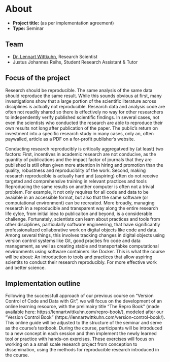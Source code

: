 # About

- **Project title:** (as per implementation agreement)
- **Type:** Seminar

## Team

- [Dr. Lennart Wittkuhn]({{< var links.lennartwittkuhn >}}), Research Scientist
- Justus Johannes Reihs, Student Research Assistant & Tutor

## Focus of the project

Research should be reproducible.
The same analysis of the same data should reproduce the same result.
While this sounds obvious at first, many investigations show that a large portion of the scientific literature across disciplines is actually not reproducible.
Research data and analysis code are often not readily shared so there is effectively no way for other researchers to independently verify published scientific findings.
In several cases, not even the scientists who conducted the research are able to reproduce their own results not long after publication of the paper.
The public's return on investment into a specific research study in many cases, only an, often paywalled, article as a PDF on a for-profit publisher's website.

Conducting research reproducibly is critically aggregatved by (at least) two factors:
First, incentives in academic research are not conducive, as the quantity of publications and the impact factor of journals that they are published is still often given more attention in hiring and promotion than the quality, robustness and reproduciblity of the work.
Second, making research reproducible is actually hard and (aspiring) often do not receive targeted and comprehensive training in relevant practices and tools
Reproducing the same results on another computer is often not a trivial problem.
For example, it not only requires for all code and data to be avaiable in an accessible format, but also that the same software (or computational environment) can be recreated.
More broadly, managing research in a reproducible and transparent way along the entire research life cylce, from initial idea to publicaiton and beyond, is a considerable challenge.
Fortunately, scientists can learn about practices and tools from other disciplines, particularly software engineering, that have significantly professionalized collaborative work on digital objects like code and data.
Among several things, this involves tracking changes in digital objects using version control systems  like Git, good practies fro code and data management, as well as creating stable and transportabke computational environments using software containers like Docker.
This is what the course will be about: An introduction to tools and practices that allow aspiring scientits to conduct their research reproducibly.
For more effective work and better science.

## Implementation outline

Following the successfull approach of our previous course on "Version Control of Code and Data with Git", we will focus on the development of an online learning resource, with the prelimairy title "The Repro Book" (made available here: https://lennartwittkuhn.com/repro-book/), modeled after our "Version Control Book" (https://lennartwittkuhn.com/version-control-book/).
This online guide will be adjusted to the structure of the seminar and serve as the course's textbook.
During the course, participants will be introduced to a new concept in each session and then implement the newly learned tool or practice with hands-on exercises.
These exercises will focus on working on a a small scale research project from conception to dissemination, using the methods for reproducible research introduced in the course.
